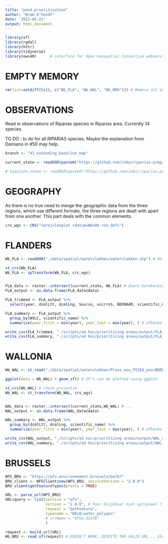 ```yaml
---
title: "pond_prioritisation"
author: "Bram D'hondt"
date: '2022-05-23'
output: html_document
---
```


```r
library(sf)
library(rgdal)
library(httr)
library(tidyverse)
library(ows4R)      # interface for Open Geospatial Consortium webservices
```

# EMPTY MEMORY

```r
rm(list=setdiff(ls(), c("Wb_FLA", "Wb_WAL", "Wb_BRU"))) # Remove all except region polygons
```

# OBSERVATIONS

Read in observations of Riparias species in Riparias area. Currently 14 species.

TO DO : to do for all RIPARIAS species. Maybe the explanation from Damiano in #50 may help.

```r
branch <- "41_extending_baseline_map"

current_state <- readOGR(paste0("https://github.com/inbo/riparias-prep/raw/", branch, "/data/spatial/baseline/current_state.geojson"), stringsAsFactors = FALSE)

# baseline_state <- readOGR(paste0("https://github.com/inbo/riparias-prep/raw/", branch, "/data/spatial/baseline/baseline.geojson"), stringsAsFactors = FALSE)
```

# GEOGRAPHY

As there is no true need to merge the geographic data from the three regions, which use different formats, the three regions are dealt with apart from one another. This part deals with the common elements.

```r
crs_wgs <- CRS("+proj=longlat +datum=WGS84 +no_defs")
```

# FLANDERS

```r
Wb_FLA <- readOGR("./data/spatial/watervlakken/watervlakken.shp") # Returns SP object.
```

```r
st_crs(Wb_FLA)
Wb_FLA <- spTransform(Wb_FLA, crs_wgs)
```

```r
```

```r
FLA_data <- raster::intersect(current_state, Wb_FLA) # Zware berekening. Risico op vastlopen !!
FLA_output <- as.data.frame(FLA_data@data)
```

```r
FLA_trimmed <- FLA_output %>% 
  select(year, dcmlLtt, dcmlLng, Source, occrrnS, BEKNAAM, scientific_name, WVLC, NAAM, GEBIED, OPPWVL, OMTWVL)
```

```r
FLA_summary <- FLA_output %>%
  group_by(WVLC, scientific_name) %>%
  summarize(year_first = min(year), year_last = max(year), ) # afhankelijk van wat geanalyzeerd moet worden
```

```r
write_csv(FLA_trimmed, "./scripts/ad hoc/prioritizing areas/output/FLA_observations.csv")
write_csv(FLA_summary, "./scripts/ad hoc/prioritizing areas/output/FLA_summary.csv")
```

# WALLONIA

```r
Wb_WAL <- st_read("./data/spatial/watervlakken/Plans_eau_PICEA_pourBDREF.gdb") # Returns SF object
```

```r
ggplot(data = Wb_WAL) + geom_sf() # SF's can be plotted using ggplot
```

```r
st_crs(Wb_WAL) # check projectie
Wb_WAL <- st_transform(Wb_WAL, crs_wgs)
```

```r
```

```r
WAL_data <- raster::intersect(current_state,Wb_WAL) # ...
WAL_output <- as.data.frame(WAL_data@data)
```

```r
WAL_summary <- WAL_output %>%
  group_by(dcmlLtt, dcmlLng, scientific_name) %>%
  summarize(year_first = min(year), year_last = max(year), ) # afhankelijk van wat geanalyzeerd moet worden
```

```r
write_csv(WAL_output, "./scripts/ad hoc/prioritizing areas/output/WAL_observations.csv")
write_csv(WAL_summary, "./scripts/ad hoc/prioritizing areas/output/WAL_summary.csv")
```

# BRUSSELS

```r
WFS_BRU <- "https://wfs.environnement.brussels/belb?"
BRU_client <- WFSClient$new(WFS_BRU, serviceVersion = "2.0.0")
BRU_client$getFeatureTypes(pretty = TRUE)
```

```r
URL <- parse_url(WFS_BRU)
URL$query <- list(service = "wfs",
                  version = "2.0.0", # hier blijkbaar niet optioneel ?!
                  request = "GetFeature",
                  typename = "BELB:water_polygon"
                  # srsName = "EPSG:31370"
                  )

request <- build_url(URL)
Wb_BRU <- read_sf(request) # DOESN'T WORK, DESPITE THE VALID URL... Should return sf-object.
```